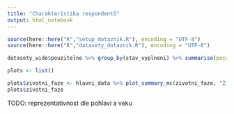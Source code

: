 ```yaml
---
title: "Charakteristika respondentů"
output: html_notebook
---
```


```r
source(here::here("R","setup_dotaznik.R"), encoding = "UTF-8")
source(here::here("R","datasety_dotaznik.R"), encoding = "UTF-8")

```

```r
datasety_wide$pouzitelne %>% group_by(stav_vyplneni) %>% summarise(pocet = n())
```

```r
plots <- list()
```


```r
plots$zivotni_faze <- hlavni_data %>% plot_summary_mc(zivotni_faze, "Životní fáze", title_hjust = 0.5)
plots$zivotni_faze
```

TODO: reprezentativnost dle pohlavi a veku
